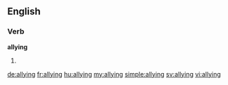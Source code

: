 ==English==

===Verb===
'''allying'''

# {{present participle of|ally}}

[[de:allying]]
[[fr:allying]]
[[hu:allying]]
[[my:allying]]
[[simple:allying]]
[[sv:allying]]
[[vi:allying]]